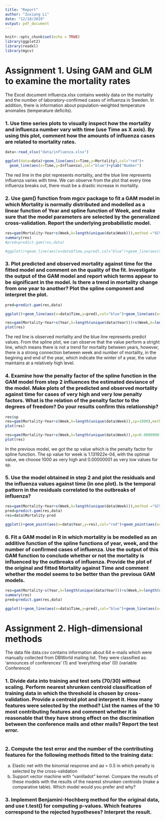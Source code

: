 ```yaml
---
title: "Report"
author: "Zuxiang Li"
date: "12/10/2019"
output: pdf_document
---
```


```r
knitr::opts_chunk$set(echo = TRUE)
library(ggplot2)
library(readxl)
library(mgcv)
```

# Assignment 1. Using GAM and GLM to examine the mortality rates

The Excel document influenza.xlsx contains weekly data on the mortality and the number of laboratory-confirmed cases of influenza in Sweden. In addition, there is information about population-weighted temperature anomalies (temperature deficits).

### 1. Use time series plots to visually inspect how the mortality and influenza number vary with time (use Time as X axis). By using this plot, comment how the amounts of influenza cases are related to mortality rates.

```r
data<-read_xlsx("data/influenza.xlsx")

ggplot(data=data)+geom_line(aes(x=Time,y=Mortality),col="red")+
  geom_line(aes(x=Time,y=Influenza),col="blue")+ylab("Number")
```

The red line in the plot represents mortality, and the blue line represents influenza varies with time. We can observe from the plot that every time influenza breaks out, there must be a drastic increase in mortality.

### 2. Use gam() function from mgcv package to fit a GAM model in which Mortality is normally distributed and modelled as a linear function of Year and spline function of Week, and make sure that the model parameters are selected by the generalized cross-validation. Report the underlying probabilistic model.

```r
res=gam(Mortality~Year+s(Week,k=length(unique(data$Week))),method ="GCV.Cp" ,data=data)
summary(res)
#pred=predict.gam(res,data)

#ggplot()+geom_line(aes(x=data$Time,y=pred),col="blue")+geom_line(aes(x=data$Time,y=data$Mortality),col="red")
```

### 3. Plot predicted and observed mortality against time for the fitted model and comment on the quality of the fit. Investigate the output of the GAM model and report which terms appear to be significant in the model. Is there a trend in mortality change from one year to another? Plot the spline component and interpret the plot.

```r
pred=predict.gam(res,data)

ggplot()+geom_line(aes(x=data$Time,y=pred),col="blue")+geom_line(aes(x=data$Time,y=data$Mortality),col="red")

res=gam(Mortality~Year+s(Year,k=length(unique(data$Year)))+s(Week,k=length(unique(data$Week))),method ="GCV.Cp" ,data=data)
plot(res)
```

The red line is observed mortality and the blue line represents predict values. From the spline plot, we can observe that the value perform a stright line, which means there is not a trend for mortality between years, however, there is a strong connection between week and number of mortality, in the begining and end of the year, which indicate the winter of a year, the value maintains at a relatively high level.


### 4. Examine how the penalty factor of the spline function in the GAM model from step 2 influences the estimated deviance of the model. Make plots of the predicted and observed mortality against time for cases of very high and very low penalty factors. What is the relation of the penalty factor to the degrees of freedom? Do your results confirm this relationship?

```r
res$sp
res=gam(Mortality~Year+s(Week,k=length(unique(data$Week)),sp=1000),method ="GCV.Cp" ,data=data)
plot(res)

res=gam(Mortality~Year+s(Week,k=length(unique(data$Week)),sp=0.00000001),method ="GCV.Cp" ,data=data)
plot(res)
```

In the previous model, we got the sp value which is the penalty factor for spline function. The sp value for week is 1.131922e-04, with the optimal value, we choose 1000 as very high and 0.00000001 as very low values for sp.

### 5. Use the model obtained in step 2 and plot the residuals and the influenza values against time (in one plot). Is the temporal pattern in the residuals correlated to the outbreaks of influenza?

```r

res=gam(Mortality~Year+s(Week,k=length(unique(data$Week))),method ="GCV.Cp" ,data=data)
pred=predict.gam(res,data)
res=data$Mortality-pred

ggplot()+geom_point(aes(x=data$Year,y=res),col="red")+geom_point(aes(x=data$Year,y=data$Influenza),col="blue")

```

### 6. Fit a GAM model in R in which mortality is be modelled as an additive function of the spline functions of year, week, and the number of confirmed cases of influenza. Use the output of this GAM function to conclude whether or not the mortality is influenced by the outbreaks of influenza. Provide the plot of the original and fitted Mortality against Time and comment whether the model seems to be better than the previous GAM models.

```r
res=gam(Mortality~s(Year,k=length(unique(data$Year)))+s(Week,k=length(unique(data$Week)))+s(Influenza,k=length(unique(data$Influenza))),method ="GCV.Cp" ,data=data)
summary(res)
pred=predict.gam(res,data)

ggplot()+geom_line(aes(x=data$Time,y=pred),col="blue")+geom_line(aes(x=data$Time,y=data$Mortality),col="red")

```

# Assignment 2. High-dimensional methods

The data file data.csv contains information about 64 e-mails which were manually collected from DBWorld mailing list. They were classified as: 'announces of conferences' (1) and 'everything else' (0) (variable Conference)

### 1. Divide data into training and test sets (70/30) without scaling. Perform nearest shrunken centroid classification of training data in which the threshold is chosen by cross-validation. Provide a centroid plot and interpret it. How many features were selected by the method? List the names of the 10 most contributing features and comment whether it is reasonable that they have strong effect on the discrimination between the conference mails and other mails? Report the test error.
```r

```
### 2. Compute the test error and the number of the contributing features for the following methods fitted to the training data:
a. Elastic net with the binomial response and 𝛼𝛼 = 0.5 in which penalty is selected by the cross-validation
b. Support vector machine with “vanilladot” kernel.
Compare the results of these models with the results of the nearest shrunken centroids (make a comparative table). Which model would you prefer and why?

### 3. Implement Benjamini-Hochberg method for the original data, and use t.test() for computing p-values. Which features correspond to the rejected hypotheses? Interpret the result.